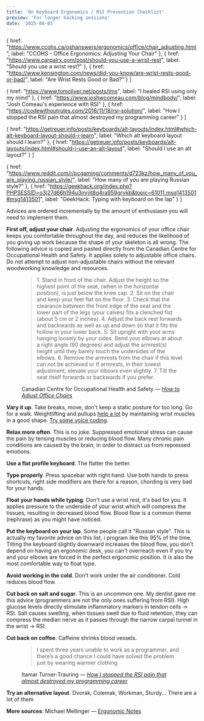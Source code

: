 ```yaml
---
title: 'On Keyboard Ergonomics / RSI Prevention Checklist'
preview: 'For longer hacking sessions'
date: '2025-08-03'
---
```



  {
    href: "https://www.ccohs.ca/oshanswers/ergonomics/office/chair_adjusting.html",
    label: "CCOHS - Office Ergonomics: Adjusting Your Chair"
  },
  {
    href: "https://www.carpalrx.com/post/should-you-use-a-wrist-rest",
    label: "Should you use a wrist rest?"
  },
  {
    href: "https://www.kensington.com/news/did-you-know/are-wrist-rests-good-or-bad/",
    label: "Are Wrist Rests Good or Bad?"
  }
]

  {
    href: "https://www.tomoliver.net/posts/tms",
    label: "I healed RSI using only my mind"
  },
  {
    href: "https://www.joshwcomeau.com/blog/mindbody/",
    label: "Josh Comeau's experience with RSI"
  },
  {
    href: "https://codewithoutrules.com/2016/11/18/rsi-solution/",
    label: "How I stopped the RSI pain that almost destroyed my programming career"
  }
]

  {
    href: "https://getreuer.info/posts/keyboards/alt-layouts/index.html#which-alt-keyboard-layout-should-i-learn",
    label: "Which alt keyboard layout should I learn?"
  },
  {
    href: "https://getreuer.info/posts/keyboards/alt-layouts/index.html#should-i-use-an-alt-layout",
    label: "Should I use an alt layout?"
  }
]

  {
    href: "https://www.reddit.com/r/pcgaming/comments/d723kz/how_many_of_you_are_playing_russian_style/",
    label: "How many of you are playing Russian style?"
  },
  {
    href: "https://geekhack.org/index.php?PHPSESSID=o3j27d66h194u3mrjit8g4ra959grvkb&topic=61011.msg1413501#msg1413501",
    label: "GeekHack: Typing with keyboard on the lap"
  }
]

Advices are ordered incrementally by the amount of enthusiasm you will need to implement them.

<b>First off, adjust your chair</b>. Adjusting the ergonomics of your office chair keeps you
comfortable throughout the day, and reduces the likelihood of you giving up work because the shape
of your skeleton is all wrong. The following advice is copied and pasted directly from the Canadian
Centre for Occupational Health and Safety. It applies solely to adjustable office chairs. Do not
attempt to adjust non-adjustable chairs without the relevant woodworking knowledge and resources.

<figure>
<blockquote>
1. Stand in front of the chair. Adjust the height so the highest point of the seat, (when in the horizontal position), is just below the knee cap.
2. Sit on the chair and keep your feet flat on the floor.
3. Check that the clearance between the front edge of the seat and the lower part of the legs (your calves) fits a clenched fist (about 5 cm or 2 inches).
4. Adjust the back rest forwards and backwards as well as up and down so that it fits the hollow in your lower back.
5. Sit upright with your arms hanging loosely by your sides. Bend your elbows at about a right angle (90 degrees) and adjust the armrest(s) height until they barely touch the undersides of the elbows.
6. Remove the armrests from the chair if this level can not be achieved or if armrests, in their lowest adjustment, <span class="highlight" data-hint="Otherwise you will have stiffness and pain in your trapezius">elevate your elbows even slightly</span>.
7. Tilt the seat itself forwards or backwards if you prefer.
</blockquote>
<p>Canadian Centre for Occupational Health and Safety — <cite><a href="https://www.ccohs.ca/oshanswers/ergonomics/office/chair_adjusting.html">How to Adjust Office Chairs</a></cite></p>
</figure>

<b>Vary it up</b>. Take breaks, move, don't keep a static posture for too long. Go for a walk. Weightlifting and pullups <a href="https://news.ycombinator.com/item?id=23577204">help a lot</a> by maintaining wrist muscles in a good shape. <a href="https://www.joshwcomeau.com/blog/hands-free-coding">Try some voice coding</a>.

<b>Relax more often</b>. <Sources sources={stressSources}>This is no joke</Sources>. Suppressed emotional stress can cause the pain by tensing muscles or reducing blood flow. Many chronic pain conditions are caused by the brain, in order to distract us from repressed emotions.

<b>Use a flat profile keyboard</b>. The flatter the better.

<b>Type properly</b>. Press spacebar with right hand. Use both hands to press shortcuts, right side modifiers are there for a reason, chording is very bad for your hands.

<b>Float your hands while typing</b>. Don't use a wrist rest, <Sources sources={wristRestSources}>it's bad for you</Sources>. It applies pressure to the underside of your wrist which will compress the tissues, resulting in decreased blood flow. Blood flow is a common theme (rephrase) as you might have noticed.

<b>Put the keyboard on your lap</b>. Some people call it <Sources sources={russianStyleSources}>"Russian style"</Sources>. This is actually my favorite advice on this list, i program like this 95% of the time. Tilting the keyboard slightly downward increases the blood flow, you don't depend on having an ergonomic desk, you can't overreach even if you try and your elbows are forced in the perfect ergonomic position. It is also the most comfortable way to float type.

<b>Avoid working in the cold</b>. Don't work under the air conditioner. Cold reduces blood flow.

<b>Cut back on salt and sugar</b>. This is an uncommon one. My dentist gave me this advice (programmers are not the only ones suffering from RSI). High glucose levels directly stimulate inflammatory markers in tendon cells → RSI. Salt causes swelling, when tissues swell due to fluid retention, they can compress the median nerve as it passes through the narrow carpal tunnel in the wrist → RSI.

<b>Cut back on coffee</b>. Caffeine shrinks blood vessels.

<figure>
<blockquote>
I spent three years unable to work as a programmer, and there’s a good chance I could have solved the problem just by wearing warmer clothing
</blockquote>
<p>Itamar Turner-Trauring — <cite><a href="https://codewithoutrules.com/2016/11/18/rsi-solution/">How I stopped the RSI pain that almost destroyed my programming career</a></cite></p>
</figure>

<b>Try an alternative layout</b>. Dvorak, Colemak, Workman, Sturdy... <Sources sources={alternativeLayoutSources}>There are a lot of them</Sources>

<b>More sources</b>: Michael Mellinger — <a href="https://github.com/melling/ErgonomicNotes">Ergonomic Notes</a>